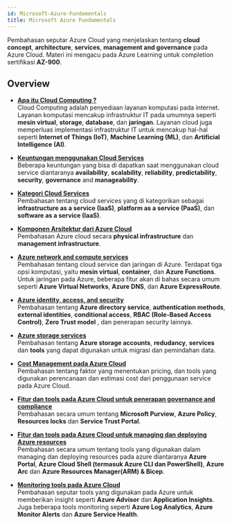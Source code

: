 ```yaml
---
id: Microsoft-Azure-Fundamentals
title: Microsoft Azure Fundamentals
---
```


Pembahasan seputar Azure Cloud yang menjelaskan tentang **cloud concept**, **architecture**, **services**, **management and governance** pada Azure Cloud. Materi ini mengacu pada Azure Learning untuk completion sertifikasi **AZ-900**.


## Overview

* [**Apa itu Cloud Computing ?**](/docs/Microsoft-Azure/Microsoft-Azure-Fundamentals/AZ-901)<br />
Cloud Computing adalah penyediaan layanan komputasi pada internet. Layanan komputasi mencakup infrastruktur IT pada umumnya seperti **mesin virtual**, **storage**, **database**, dan **jaringan**. 
Layanan cloud juga memperluas implementasi infrastruktur IT untuk mencakup hal-hal seperti **Internet of Things (IoT)**, **Machine Learning (ML)**, dan **Artificial Intelligence (AI)**.

* [**Keuntungan menggunakan Cloud Services**](/docs/Microsoft-Azure/Microsoft-Azure-Fundamentals/AZ-902)<br />
Beberapa keuntungan yang bisa di dapatkan saat menggunakan cloud service diantaranya **availability**, **scalability**, **reliability**, **predictability**, **security**, **governance** and **manageability**.

* [**Kategori Cloud Services**](/docs/Microsoft-Azure/Microsoft-Azure-Fundamentals/AZ-903)<br />
Pembahasan tentang cloud services yang di kategorikan sebagai **infrastructure as a service (IaaS)**, **platform as a service (PaaS)**, dan **software as a service (IaaS)**.

* [**Komponen Arsitektur dari Azure Cloud**](/docs/Microsoft-Azure/Microsoft-Azure-Fundamentals/AZ-904)<br />
Pembahasan Azure cloud secara **physical infrastructure** dan **management infrastructure**.

* [**Azure network and compute services**](/docs/Microsoft-Azure/Microsoft-Azure-Fundamentals/AZ-905)<br />
Pembahasan tentang cloud service dan jaringan di Azure. Terdapat tiga opsi komputasi, yaitu **mesin virtual**, **container**, dan **Azure Functions**. 
Untuk jaringan pada Azure, beberapa fitur akan di bahas secara umum seperti **Azure Virtual Networks**, **Azure DNS**, dan **Azure ExpressRoute**.

* [**Azure identity, access, and security**](/docs/Microsoft-Azure/Microsoft-Azure-Fundamentals/AZ-906)<br />
Pembahasan tentang **Azure directory service**, **authentication methods**, **external identities**, **conditional access**, **RBAC (Role-Based Access Control)**, **Zero Trust model** , dan penerapan security lainnya.

* [**Azure storage services**](/docs/Microsoft-Azure/Microsoft-Azure-Fundamentals/AZ-907)<br />
Pembahasan tentang **Azure storage accounts**, **redudancy**, **services** dan **tools** yang dapat digunakan untuk migrasi dan pemindahan data.

* [**Cost Management pada Azure Cloud**](/docs/Microsoft-Azure/Microsoft-Azure-Fundamentals/AZ-908)<br />
Pembahasan tentang faktor yang menentukan pricing, dan tools yang digunakan perencanaan dan estimasi cost dari penggunaan service pada Azure Cloud.

* [**Fitur dan tools pada Azure Cloud untuk penerapan governance and compliance**](/docs/Microsoft-Azure/Microsoft-Azure-Fundamentals/AZ-909)<br />
Pembahasan secara umum tentang **Microsoft Purview**, **Azure Policy**, **Resources locks** dan **Service Trust Portal**.

* [**Fitur dan tools pada Azure Cloud untuk managing dan deploying Azure resources**](/docs/Microsoft-Azure/Microsoft-Azure-Fundamentals/AZ-910)<br />
Pembahasan secara umum tentang tools yang digunakan dalam managing dan deploying resources pada azure diantaranya **Azure Portal**, **Azure Cloud Shell (termasuk Azure CLI dan PowerShell)**, **Azure Arc** dan **Azure Resources Manager(ARM) & Bicep**.

* [**Monitoring tools pada Azure Cloud**](/docs/Microsoft-Azure/Microsoft-Azure-Fundamentals/AZ-911)<br />
Pembahasan seputar tools yang digunakan pada Azure untuk memberikan insight seperti **Azure Advisor** dan **Application Insights**. 
Juga beberapa tools monitoring seperti **Azure Log Analytics**, **Azure Monitor Alerts** dan **Azure Service Health**.

